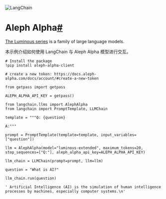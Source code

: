 

<Head>
  <script>
    {
      `(function() {
         var _hmt = _hmt || [];
(function() {
  var hm = document.createElement("script");
  hm.src = "https://hm.baidu.com/hm.js?e60fb290e204e04c5cb6f79b0ac1e697";
  var s = document.getElementsByTagName("script")[0]; 
  s.parentNode.insertBefore(hm, s);
})();
       })();`
    }
  </script>
</Head>

![LangChain](https://pica.zhimg.com/50/v2-56e8bbb52aa271012541c1fe1ceb11a2_r.gif)





Aleph Alpha[#](#aleph-alpha "Permalink to this headline")
=========================================================

[The Luminous series](https://docs.aleph-alpha.com/docs/introduction/luminous/) is a family of large language models.

本示例介绍如何使用 LangChain 与 Aleph Alpha 模型进行交互。

```
# Install the package
!pip install aleph-alpha-client

```

```
# create a new token: https://docs.aleph-alpha.com/docs/account/#create-a-new-token

from getpass import getpass

ALEPH_ALPHA_API_KEY = getpass()

```

```
from langchain.llms import AlephAlpha
from langchain import PromptTemplate, LLMChain

```

```
template = """Q: {question}

A:"""

prompt = PromptTemplate(template=template, input_variables=["question"])

```

```
llm = AlephAlpha(model="luminous-extended", maximum_tokens=20, stop_sequences=["Q:"], aleph_alpha_api_key=ALEPH_ALPHA_API_KEY)

```

```
llm_chain = LLMChain(prompt=prompt, llm=llm)

```

```
question = "What is AI?"

llm_chain.run(question)

```

```
' Artificial Intelligence (AI) is the simulation of human intelligence processes by machines, especially computer systems.\n'

```


